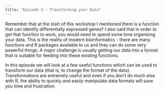 ```yaml
---
title: "Episode 3 - Transforming your Data"
---
```


Remember that at the start of this workshop I mentioned there is a function that can identify differentially expressed genes? I also said that in order to get that function to work, you would need to spend some time organising your data. This is the reality of modern bioinformatics - there are many functions and R packages available to us and they can do some very powerful things. A major challenge is usually getting our data into a format that is suitable for feeding into these existing functions.

In this episode we will look at a few useful functions which can be used to transform our data (that is, to change the format of the data). Transformations are extremely useful and even if you don't do much else with R, the ability to quickly and easily manipulate data formats will save you time and frustration.